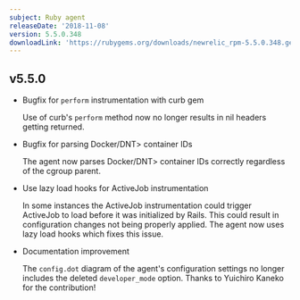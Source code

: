 ```yaml
---
subject: Ruby agent
releaseDate: '2018-11-08'
version: 5.5.0.348
downloadLink: 'https://rubygems.org/downloads/newrelic_rpm-5.5.0.348.gem'
---
```


## v5.5.0

* Bugfix for `perform` instrumentation with curb gem

  Use of curb's `perform` method now no longer results in nil headers getting returned.
* Bugfix for parsing <DNT>Docker/DNT> container IDs

  The agent now parses <DNT>Docker/DNT> container IDs correctly regardless of the cgroup parent.
* Use lazy load hooks for ActiveJob instrumentation

  In some instances the ActiveJob instrumentation could trigger ActiveJob to load before it was initialized by Rails. This could result in configuration changes not being properly applied. The agent now uses lazy load hooks which fixes this issue.
* Documentation improvement

  The `config.dot` diagram of the agent's configuration settings no longer includes the deleted `developer_mode` option. Thanks to Yuichiro Kaneko for the contribution!
